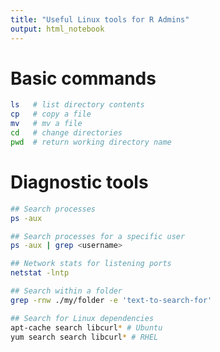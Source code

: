 ```yaml
---
title: "Useful Linux tools for R Admins"
output: html_notebook
---
```


# Basic commands

```bash
ls   # list directory contents
cp   # copy a file
mv   # mv a file
cd   # change directories
pwd  # return working directory name
```

# Diagnostic tools

```bash
## Search processes
ps -aux

## Search processes for a specific user
ps -aux | grep <username>

## Network stats for listening ports
netstat -lntp

## Search within a folder
grep -rnw ./my/folder -e 'text-to-search-for'

## Search for Linux dependencies
apt-cache search libcurl* # Ubuntu
yum search search libcurl* # RHEL
```


